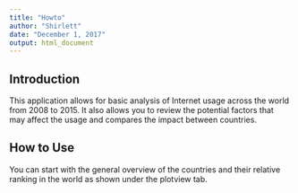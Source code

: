 ```yaml
---
title: "Howto"
author: "Shirlett"
date: "December 1, 2017"
output: html_document
---
```


## Introduction
This application allows for basic analysis of Internet usage across the world from 2008 to 2015.
It also allows you to review the potential factors that may affect the usage and compares the impact between countries.

## How to Use
You can start with the general overview of the countries and their relative ranking in the world as shown under the plotview tab.
